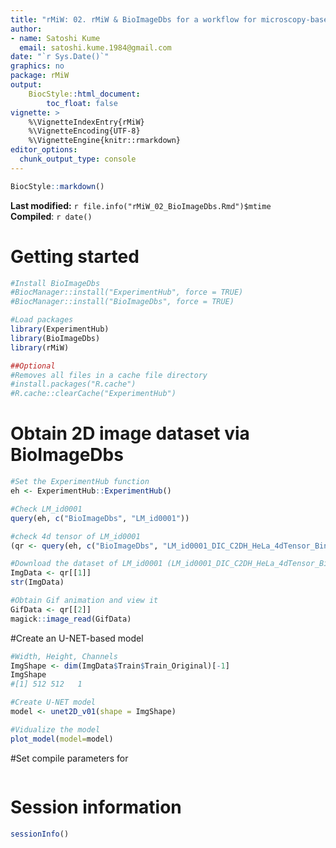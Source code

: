 ```yaml
---
title: "rMiW: 02. rMiW & BioImageDbs for a workflow for microscopy-based image analysis and deep learning"
author: 
- name: Satoshi Kume
  email: satoshi.kume.1984@gmail.com
date: "`r Sys.Date()`"
graphics: no
package: rMiW
output:
    BiocStyle::html_document:
        toc_float: false
vignette: >
    %\VignetteIndexEntry{rMiW}
    %\VignetteEncoding{UTF-8}
    %\VignetteEngine{knitr::rmarkdown}
editor_options: 
  chunk_output_type: console
---
```


```r
BiocStyle::markdown()
```

**Last modified:** `r file.info("rMiW_02_BioImageDbs.Rmd")$mtime`<br />
**Compiled**: `r date()`

# Getting started

```r
#Install BioImageDbs
#BiocManager::install("ExperimentHub", force = TRUE)
#BiocManager::install("BioImageDbs", force = TRUE)

#Load packages
library(ExperimentHub)
library(BioImageDbs)
library(rMiW)

##Optional
#Removes all files in a cache file directory
#install.packages("R.cache")
#R.cache::clearCache("ExperimentHub")
```

# Obtain 2D image dataset via BioImageDbs

```r
#Set the ExperimentHub function
eh <- ExperimentHub::ExperimentHub()

#Check LM_id0001
query(eh, c("BioImageDbs", "LM_id0001"))

#check 4d tensor of LM_id0001
(qr <- query(eh, c("BioImageDbs", "LM_id0001_DIC_C2DH_HeLa_4dTensor_Binary")))

#Download the dataset of LM_id0001 (LM_id0001_DIC_C2DH_HeLa_4dTensor_Binary.rds)
ImgData <- qr[[1]]
str(ImgData)

#Obtain Gif animation and view it
GifData <- qr[[2]]
magick::image_read(GifData)

```

#Create an U-NET-based model

```r
#Width, Height, Channels
ImgShape <- dim(ImgData$Train$Train_Original)[-1]
ImgShape
#[1] 512 512   1

#Create U-NET model
model <- unet2D_v01(shape = ImgShape)

#Vidualize the model
plot_model(model=model)
```

#Set compile parameters for 



```r
```

# Session information {.unnumbered}

```r
sessionInfo()
```
